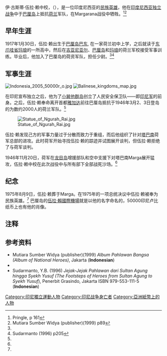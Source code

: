 {{Infobox military person
| name          = 伊·古斯蒂·伍拉·赖
| image         = NgurahRai.png
| caption       = 
| birth_date    = {{Birth date|1917|01|30}}
| death_date    = {{Death date and age|1946|11|20|1917|01|30}}
| birth_place   = [[荷属东印度|荷属东印度]]大東部總督府[[巴厘岛|巴厘岛]][[巴東_(峇里省)|巴东]]
| death_place   = [[印尼|印尼]][[巴厘岛|巴厘岛]][[塔巴南省|塔巴南省]]
| placeofburial = 
| placeofburial_label = 
| placeofburial_coordinates = <!-- {{Coord|LAT|LONG|display=inline,title}} -->
| nickname      = 
| allegiance    = {{IDN}}
| branch        = 陆军
| serviceyears  = 
| rank          = 中校
| servicenumber = 
| unit          = 
| commands      = 
| battles       = Margarana战役
| battles_label = 
| awards        = 印度尼西亚民族英雄
| relations     = 
| laterwork     = 
| signature     = 
}}

伊·古斯蒂·伍拉·赖中校，（{{bd|1917年|1月30日|1946年|11月20日}}），是一位印度尼西亚的[[民族英雄|民族英雄]]，他在[[印度尼西亚独立战争|印度尼西亚独立战争]]中于[[巴厘岛|巴厘岛]]上抵抗[[荷兰|荷兰]]军队，在Margarana战役中牺牲。<ref>Pringle, p 161</ref><ref name="MUTIARA">Mutiara Sumber Widya (publisher)(1999) p89</ref>

==早年生涯==
1917年1月30日，伍拉·赖出生于[[巴厘岛|巴厘岛]][[巴東_(峇里省)|巴东]], 在一家荷兰初中上学，之后就读于[[东爪哇省|东爪哇省]][[玛琅|玛琅]]的一所高中，然后在[[吉亚尼亚尔|吉亚尼亚尔]]、[[巴厘岛|巴厘岛]]和[[玛琅|玛琅]]的荷兰军校接受军事训练。毕业后，他加入了巴厘岛的荷资军队，担任少尉。<ref name="MUTIARA"/><ref name="SUDARMANTO205">Sudarmanto (1996) p205</ref>

==军事生涯==
[[File:Indonesia_2005_50000r_o.jpg|thumb]]
[[File:Balinese_kingdoms_map.jpg|thumb]]

在印尼宣布独立之后，他为了[[小巽他群岛|小巽他群岛]]创立了人民安全保卫队——即[[印尼军|印尼军]]的前身。之后，伍拉·赖奉命离开首都[[雅加达|雅加达]]前往巴厘岛抵抗于1946年3月2、3日登岛的为数约2000人的荷兰军队。<ref name="SUDARMANTO205"/>

[[File:Statue_of_Ngurah_Rai.jpg|thumb]]

伍拉·赖发现己方的军事力量过于分散而致力于重组，而后他组织了针对[[塔巴南|塔巴南]]荷军总部的进攻。此时荷军开始寻找伍拉·赖的踪迹并试图展开谈判，但伍拉·赖拒绝了与荷军谈判。

1946年11月20日，荷军在[[龙目岛|龙目岛]]增援部队和空中支援下对塔巴南Marga展开猛攻，伍拉·赖中校在此次战役中与所有部下全部战死沙场。<ref name="MUTIARA"/>

==纪念==
1975年8月9日，伍拉·赖葬于Marga。在1975年的一项总统决议中伍拉·赖被奉为民族英雄。<ref name="MUTIARA"/> 巴厘岛的[[伍拉·賴國際機場|伍拉·賴國際機場]]就是以他的名字命名的，50000印尼卢比纸币上也有他的肖像。

==注释==
{{reflist}}

== 参考资料 ==
{{Commonscat|I Gusti Ngurah Rai}}
{{Portal|Indonesia|Biography}}
* Mutiara Sumber Widya (publisher)(1999) ''Album Pahlawan Bangsa (Album of National Heroes)'', Jakarta ('''Indonesian''')
* {{cite book
  | last = Pringle
  | first = Robert
  | title = Bali: Indonesia's Hindu Realm; A short history of
  | publisher = [[Allen_&_Unwin|Allen & Unwin]]
  | series = Short History of Asia Series
  | year = 2004
  | doi =
  | isbn = 1-86508-863-3
  }}
* Sudarmanto, Y.B. (1996) ''Jejak-Jejak Pahlawan dari Sultan Agung hingga Syekh Yusuf (The Footsteps of Heroes from Sultan Agung to Syekh Yusuf''), Penerbit Grasindo, Jakarta ISBN 979-553-111-5 ('''Indonesian''')
{{National Heroes of Indonesia}}

{{Authority control}}

{{DEFAULTSORT:Rai, I Gusti Ngurah}}
[[Category:印尼獨立運動人物|Category:印尼獨立運動人物]]
[[Category:印尼战争身亡者|Category:印尼战争身亡者]]
[[Category:亞洲紙幣上的人物|Category:亞洲紙幣上的人物]]